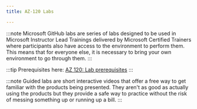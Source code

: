 ---
title: AZ-120 Labs

---


<Tabs>

  <TabItem label="Microsoft GitHub">

:::note 
Microsoft GitHub labs are series of labs designed to be used in Microsoft Instructor Lead Trainings delivered by Microsoft Certified Trainers where participants also have access to the environment to perform them. This means that for everyone else, it is necessary to bring your own environment to go through them. 
:::

:::tip
Prerequisites here: [AZ 120: Lab prerequisites](https://microsoftlearning.github.io/AZ-120-Planning-and-Administering-Microsoft-Azure-for-SAP-Workloads/Instructions/AZ-120_Lab00_Prerequisites.html)
:::

  <CardGrid>
    <LinkCard title="Implement Linux clustering on Azure VMs" href="https://microsoftlearning.github.io/AZ-120-Planning-and-Administering-Microsoft-Azure-for-SAP-Workloads/Instructions/AZ-120_Lab01a-Azure_VM_Linux_Clustering.html" /> 
    <LinkCard title="Implement Windows clustering on Azure VMs" href="https://microsoftlearning.github.io/AZ-120-Planning-and-Administering-Microsoft-Azure-for-SAP-Workloads/Instructions/AZ-120_Lab01b-Azure_VM_Windows_Clustering.html" /> 
    <LinkCard title="Implement SAP architecture on Azure VMs running Linux" href="https://microsoftlearning.github.io/AZ-120-Planning-and-Administering-Microsoft-Azure-for-SAP-Workloads/Instructions/AZ-120_Lab03a-HANA_HA_Infrastructure_Deployment.html" /> 
    <LinkCard title="Implement SAP architecture on Azure VMs running Windows" href="https://microsoftlearning.github.io/AZ-120-Planning-and-Administering-Microsoft-Azure-for-SAP-Workloads/Instructions/AZ-120_Lab03b-SQL_HA_Infrastructure_Deployment.html" /> 
    <LinkCard title="Automate deployment by using Azure Center for SAP solutions" href="https://microsoftlearning.github.io/AZ-120-Planning-and-Administering-Microsoft-Azure-for-SAP-Workloads/Instructions/AZ-120_Lab05-ACSS_Deployment.html" /> 
    <LinkCard title="Overview of prerequisites for deployment of Azure Center for SAP solutions (ACSS)" href="https://microsoftlearning.github.io/AZ-120-Planning-and-Administering-Microsoft-Azure-for-SAP-Workloads/Instructions/AZ-120_Lab06a-ACSS_One_Day.html" /> 
    <LinkCard title="Overview of deployment and maintenance of Azure Center for SAP solutions (ACSS)" href="https://microsoftlearning.github.io/AZ-120-Planning-and-Administering-Microsoft-Azure-for-SAP-Workloads/Instructions/AZ-120_Lab06b-ACSS_One_Day.html" /> 
    <LinkCard title="Overview of deployment Azure Center for SAP solutions" href="https://microsoftlearning.github.io/AZ-120-Planning-and-Administering-Microsoft-Azure-for-SAP-Workloads/Instructions/AZ-120_Lab06c-ACSS_One_Day.html" /> 
  </CardGrid>
  </TabItem>

  <TabItem label="Guided Labs">

:::note 
Guided labs are short interactive videos that offer a free way to get familiar with the products being presented. They aren't as good as actually using the products but they provide a safe way to practice without the risk of messing something up or running up a bill.
:::

  <CardGrid>
    <LinkCard title="Deploy an SAP system" href="https://mslearn.cloudguides.com/guides/Azure%20Center%20for%20SAP%20solutions%20-%20Deploy%20an%20SAP%20system#" /> 
  </CardGrid>
  </TabItem>
</Tabs>
